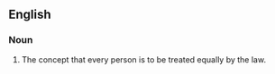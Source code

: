 ==English==

===Noun===
{{infl|en|noun|head=[[equal]] [[rights]]}} {{pluralonly}}

# The concept that every person is to be treated equally by the law.